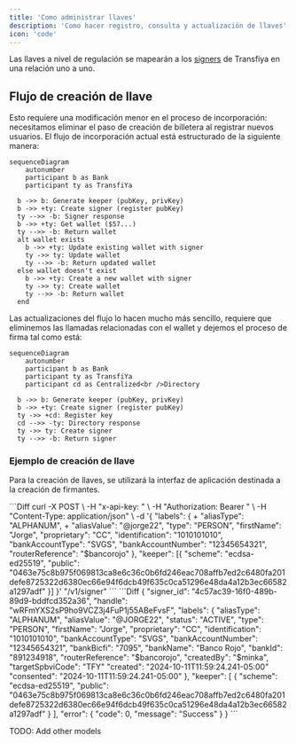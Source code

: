 ```yaml
---
title: 'Como administrar llaves'
description: 'Como hacer registro, consulta y actualización de llaves'
icon: 'code'
---
```



Las llaves a nivel de regulación se mapearán a los [signers](../about/about-signers) de Transfiya en una relación uno a uno.


## Flujo de creación de llave

Esto requiere una modificación menor en el proceso de incorporación: necesitamos eliminar el paso de creación de billetera al registrar nuevos usuarios. El flujo de incorporación actual está estructurado de la siguiente manera:

```mermaid
sequenceDiagram
	autonumber
	participant b as Bank
	participant ty as TransfiYa

  b ->> b: Generate keeper (pubKey, privKey)
  b ->> +ty: Create signer (register pubKey)
  ty -->> -b: Signer response
  b ->> +ty: Get wallet ($57...)
  ty -->> -b: Return wallet
  alt wallet exists
    b ->> +ty: Update existing wallet with signer
    ty ->> ty: Update wallet
    ty -->> -b: Return updated wallet
  else wallet doesn't exist
    b ->> +ty: Create a new wallet with signer
    ty ->> ty: Create wallet
    ty -->> -b: Return wallet
  end
  ```

Las actualizaciones del flujo lo hacen mucho más sencillo, requiere que eliminemos las llamadas relacionadas con el wallet y dejemos el proceso de firma tal como está:

```mermaid
sequenceDiagram 
	autonumber
	participant b as Bank
	participant ty as TransfiYa
	participant cd as Centralized<br />Directory

  b ->> b: Generate keeper (pubKey, privKey)
  b ->> +ty: Create signer (register pubKey)
  ty ->> +cd: Register key
  cd -->> -ty: Directory response
  ty ->> ty: Create signer
  ty -->> -b: Return signer
  ```

### Ejemplo de creación de llave
Para la creación de llaves, se utilizará la interfaz de aplicación destinada a la creación de firmantes.

<Tabs>
  <Tab title="Request">
      ```Diff
      curl -X POST \
       -H "x-api-key: <API_KEY>" \
       -H "Authorization: Bearer <TOKEN>" \
       -H "Content-Type: application/json" \
       -d '{
         "labels": {
      +    "aliasType": "ALPHANUM",
      +    "aliasValue": "@jorge22",
           "type": "PERSON",
           "firstName": "Jorge",
           "proprietary": "CC",
	   "identification": "1010101010",
           "bankAccountType": "SVGS",
	   "bankAccountNumber": "12345654321",
		 "routerReference": "$bancorojo"
         },
         "keeper": [{
           "scheme": "ecdsa-ed25519",
           "public": "0463e75c8b975f069813ca8e6c36c0b6fd246eac708affb7ed2c6480fa201defe8725322d6380ec66e94f6dcb49f635c0ca51296e48da4a12b3ec66582a1297adf"
         }]
       }' "<base URL>/v1/signer"
      ```
  </Tab>
  <Tab title="Response">
      ```Diff
      {
        "signer_id": "4c57ac39-16f0-489b-89d9-bddfcd352a36",
        "handle": "wRFmYXS2sP9ho9VCZ3j4FuP1j55ABeFvsF",
        "labels": {
          "aliasType": "ALPHANUM",
          "aliasValue": "@JORGE22",
          "status": "ACTIVE",
          "type": "PERSON",
          "firstName": "Jorge",
          "proprietary": "CC",
          "identification": "1010101010",
          "bankAccountType": "SVGS",
          "bankAccountNumber": "12345654321",
          "bankBicfi": "7095",
          "bankName": "Banco Rojo",
          "bankId": "891234918",
          "routerReference": "$bancorojo",
          "createdBy": "$minka",
          "targetSpbviCode": "TFY"
          "created": "2024-10-11T11:59:24.241-05:00"
          "consented": "2024-10-11T11:59:24.241-05:00"
        },
        "keeper": [
          {
            "scheme": "ecdsa-ed25519",
            "public": "0463e75c8b975f069813ca8e6c36c0b6fd246eac708affb7ed2c6480fa201defe8725322d6380ec66e94f6dcb49f635c0ca51296e48da4a12b3ec66582a1297adf"
          }
        ],
        "error": {
          "code": 0,
          "message": "Success"
        }
      }
      ```
  </Tab>
</Tabs>

TODO: Add other models
